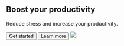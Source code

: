 <!-- example-02 page without header and footer -->
<!-- <Block src="examples/header-02" /> -->

<Section pt="8|12|16|24">
  <Container>
    <Flexbox flexDirection="column" textAlign="center">
      <H1 m="0" fontWeight="extrabold" lineHeight="tight">
        Boost your productivity
      </H1>
      <P fontSize="xl|2xl" mt="2">
        Reduce stress and increase your productivity.
      </P>
      <Grid col="2" gap="4">
        <Button as="a" href="#" variant="primary">
          Get started
        </Button>
        <Button as="a" href="#" variant="link">
          Learn more <Icon name="arrow-right" ml="4" />
        </Button>
      </Grid>
    </Flexbox>
    <Image
      src="placeholder.jpg"
      h="40|56|80"
      mt="12|14|16"
      roundedTop="xl"
      overflow="hidden"
    />
  </Container>
</Section>

<Block src="examples/features-02" />

<Block src="examples/team-02" bg="muted" />

<Block src="examples/testimonial-02" />

<!-- <Block src="examples/footer-02" /> -->
